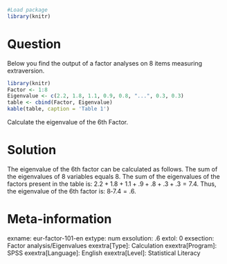 ```{r, echo = FALSE, results = "hide"}
#Load package
library(knitr)
```


Question
========
Below you find the output of a factor analyses on 8 items measuring extraversion.

```{r, echo=FALSE}
library(knitr)
Factor <- 1:8
Eigenvalue <- c(2.2, 1.8, 1.1, 0.9, 0.8, "...", 0.3, 0.3)
table <- cbind(Factor, Eigenvalue)
kable(table, caption = 'Table 1')
```

Calculate the eigenvalue of the 6th Factor.


Solution
========
The eigenvalue of the 6th factor can be calculated as follows. The sum of the eigenvalues of 8 variables equals 8. The sum of the eigenvalues of the factors present in the table is: $2.2+1.8+1.1+.9+.8+.3+.3=7.4$. Thus, the eigenvalue of the 6th factor is: $8‐7.4= .6$.


Meta-information
================
exname: eur-factor-101-en
extype: num
exsolution: .6
extol: 0
exsection: Factor analysis/Eigenvalues
exextra[Type]: Calculation
exextra[Program]: SPSS
exextra[Language]: English
exextra[Level]: Statistical Literacy